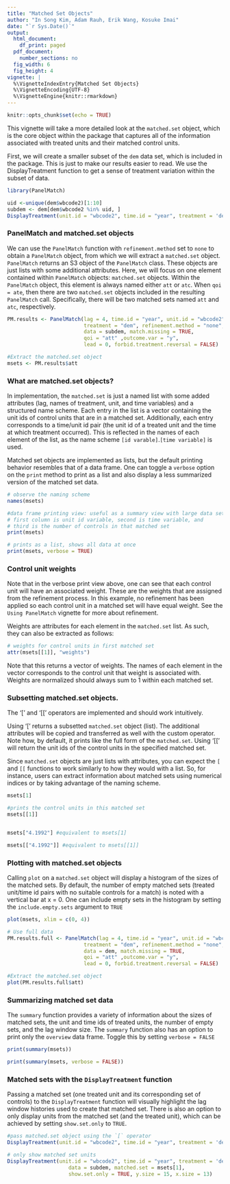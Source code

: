 ```yaml
---
title: "Matched Set Objects"
author: "In Song Kim, Adam Rauh, Erik Wang, Kosuke Imai"
date: "`r Sys.Date()`"
output:
  html_document:
    df_print: paged
  pdf_document:
    number_sections: no
  fig_width: 6 
  fig_height: 4 
vignette: |
  %\VignetteIndexEntry{Matched Set Objects} 
  %\VignetteEncoding{UTF-8}
  %\VignetteEngine{knitr::rmarkdown}
---
```


```r
knitr::opts_chunk$set(echo = TRUE)
```


This vignette will take a more detailed look at the `matched.set` object, which is the core object within the package that captures all of the information associated with treated units and their matched control units. 

First, we will create a smaller subset of the `dem` data set, which is included in the package. This is just to make our results easier to read. We use the DisplayTreatment function to get a sense of treatment variation within the subset of data. 
```r
library(PanelMatch)

uid <-unique(dem$wbcode2)[1:10]
subdem <- dem[dem$wbcode2 %in% uid, ]
DisplayTreatment(unit.id = "wbcode2", time.id = "year", treatment = 'dem', data = subdem)
```


### PanelMatch and matched.set objects

We can use the `PanelMatch` function with `refinement.method` set to `none` to obtain a `PanelMatch` object, from which we will extract a `matched.set` object. `PanelMatch` returns an S3 object of the `PanelMatch` class. These objects are just lists with some additional attributes. Here, we will focus on one element contained within `PanelMatch` objects: `matched.set` objects. Within the `PanelMatch` object, this element is always named either `att` or `atc`. When `qoi = ate`, then there are two `matched.set` objects included in the resulting `PanelMatch` call. Specifically, there will be two matched sets named `att` and `atc`, respectively.

```r

PM.results <- PanelMatch(lag = 4, time.id = "year", unit.id = "wbcode2", 
                         treatment = "dem", refinement.method = "none", 
                         data = subdem, match.missing = TRUE, 
                         qoi = "att" ,outcome.var = "y",
                         lead = 0, forbid.treatment.reversal = FALSE)

#Extract the matched.set object 
msets <- PM.results$att                         

```

### What are matched.set objects? 
In implementation, the `matched.set` is just a named list with some added attributes (lag, names of treatment, unit, and time variables) and a structured name scheme. Each entry in the list is a vector containing the unit ids of control units that are in a matched set. Additionally, each entry corresponds to a time/unit id pair (the unit id of a treated unit and the time at which treatment occurred). This is reflected in the names of each element of the list, as the name scheme `[id varable]`.`[time variable]` is used. 

Matched set objects are implemented as lists, but the default printing behavior resembles that of a data frame. One can toggle a `verbose` option on the `print` method to print as a list and also display a less summarized version of the matched set data.


```r
# observe the naming scheme
names(msets)

#data frame printing view: useful as a summary view with large data sets
# first column is unit id variable, second is time variable, and 
# third is the number of controls in that matched set
print(msets)

# prints as a list, shows all data at once
print(msets, verbose = TRUE)
```

### Control unit weights

Note that in the verbose print view above, one can see that each control unit will have an associated weight. These are the weights that are assigned from the refinement process. In this example, no refinement has been applied so each control unit in a matched set will have equal weight. See the `Using PanelMatch` vignette for more about refinement. 

Weights are attributes for each element in the `matched.set` list. As such, they can also be extracted as follows:

```r
# weights for control units in first matched set
attr(msets[[1]], "weights")
```

Note that this returns a vector of weights. The names of each element in the vector corresponds to the control unit that weight is associated with. Weights are normalized should always sum to 1 within each matched set. 

### Subsetting matched.set objects.

The '[' and '[[' operators are implemented and should work intuitively. 

Using '[' returns a subsetted `matched.set` object (list). The additional attributes will be copied and transferred as well with the custom operator. Note how, by default, it prints like the full form of the `matched.set`. Using '[[' will return the unit ids of the control units in the specified matched set.

Since `matched.set` objects are just lists with attributes, you can expect the `[` and `[[` functions to work similarly to how they would with a list. So, for instance, users can extract information about matched sets using numerical indices or by taking advantage of the naming scheme. 

```r
msets[1]

#prints the control units in this matched set
msets[[1]]


msets["4.1992"] #equivalent to msets[1]

msets[["4.1992"]] #equivalent to msets[[1]]

```

### Plotting with matched.set objects

Calling `plot` on a `matched.set` object will display a histogram of the sizes of the matched sets. By default, the number of empty matched sets (treated unit/time id pairs with no suitable controls for a match) is noted with a vertical bar at x = 0. One can include empty sets in the histogram by setting the `include.empty.sets` argument to `TRUE`

```r
plot(msets, xlim = c(0, 4))

# Use full data
PM.results.full <- PanelMatch(lag = 4, time.id = "year", unit.id = "wbcode2", 
                         treatment = "dem", refinement.method = "none", 
                         data = dem, match.missing = TRUE, 
                         qoi = "att" ,outcome.var = "y",
                         lead = 0, forbid.treatment.reversal = FALSE)

#Extract the matched.set object 
plot(PM.results.full$att)
```

### Summarizing matched set data

The `summary` function provides a variety of information about the sizes of matched sets, the unit and time ids of treated units, the number of empty sets, and the lag window size. The `summary` function also has an option to print only the `overview` data frame. Toggle this by setting `verbose = FALSE`

```r
print(summary(msets))

print(summary(msets, verbose = FALSE))
```


### Matched sets with the `DisplayTreatment` function
Passing a matched set (one treated unit and its corresponding set of controls) to the `DisplayTreatment` function will visually highlight the lag window histories used to create that matched set. There is also an option to only display units from the matched set (and the treated unit), which can be achieved by setting `show.set.only` to `TRUE`.

```r
#pass matched.set object using the `[` operator
DisplayTreatment(unit.id = "wbcode2", time.id = "year", treatment = 'dem', data = subdem, matched.set = msets[1])

# only show matched set units
DisplayTreatment(unit.id = "wbcode2", time.id = "year", treatment = 'dem', 
					data = subdem, matched.set = msets[1], 
					show.set.only = TRUE, y.size = 15, x.size = 13)
```
